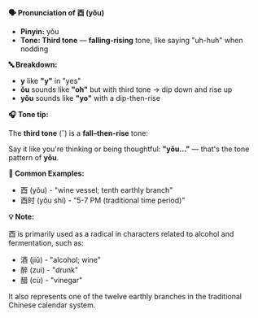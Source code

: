 **🗣️ Pronunciation of 酉 (yǒu)**

- **Pinyin:** yǒu
- **Tone: Third tone** — **falling-rising** tone, like saying "uh-huh" when nodding

**🔤 Breakdown:**

- **y** like **"y"** in "yes"
- **ǒu** sounds like **"oh"** but with third tone → dip down and rise up
- **yǒu** sounds like **"yo"** with a dip-then-rise

**🎧 Tone tip:**

The **third tone** (ˇ) is a **fall–then-rise** tone:

Say it like you're thinking or being thoughtful: **"yǒu..."** — that's the tone pattern of **yǒu**.

**📝 Common Examples:**

- 酉 (yǒu) - "wine vessel; tenth earthly branch"
- 酉时 (yǒu shí) - "5-7 PM (traditional time period)"

**💡 Note:**

酉 is primarily used as a radical in characters related to alcohol and fermentation, such as:

- 酒 (jiǔ) - "alcohol; wine"
- 醉 (zuì) - "drunk"
- 醋 (cù) - "vinegar"

It also represents one of the twelve earthly branches in the traditional Chinese calendar system.
